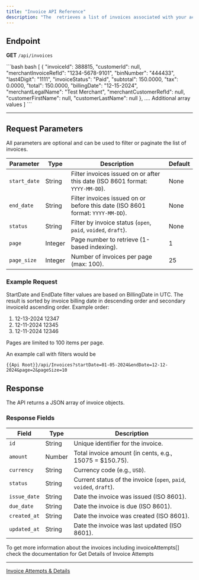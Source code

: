 ```yaml
---
title: "Invoice API Reference"
description: "The  retrieves a list of invoices associated with your account. This endpoint provides detailed invoice information, including IDs, amounts, statuses, and dates, and supports pagination for efficient data retrieval."
---
```


## Endpoint

**GET** `/api/invoices`

<CodeGroup>
  ```bash bash
  [
      {
          "invoiceId": 388815,
          "customerId": null,
          "merchantInvoiceRefId": "1234-5678-9101",
          "binNumber": "444433",
          "last4Digit": "1111",
          "invoiceStatus": "Paid",
          "subtotal": 150.0000,
          "tax": 0.0000,
          "total": 150.0000,
          "billingDate": "12-15-2024",
          "merchantLegalName": "Test Merchant",
          "merchantCustomerRefId": null,
          "customerFirstName": null,
          "customerLastName": null
      },
  .... Additional array values
    ]
  ```
</CodeGroup>

***

## Request Parameters

All parameters are optional and can be used to filter or paginate the list of invoices.

| Parameter    | Type    | Description                                                                    | Default |
| ------------ | ------- | ------------------------------------------------------------------------------ | ------- |
| `start_date` | String  | Filter invoices issued on or after this date (ISO 8601 format: `YYYY-MM-DD`).  | None    |
| `end_date`   | String  | Filter invoices issued on or before this date (ISO 8601 format: `YYYY-MM-DD`). | None    |
| `status`     | String  | Filter by invoice status (`open`, `paid`, `voided`, `draft`).                  | None    |
| `page`       | Integer | Page number to retrieve (1-based indexing).                                    | 1       |
| `page_size`  | Integer | Number of invoices per page (max: 100).                                        | 25      |

### Example Request

StartDate and EndDate filter values are based on BillingDate in UTC. The result is sorted by invoice billing date in descending order and secondary invoiceId ascending order. Example order:

1. 12-13-2024 12347
2. 12-11-2024 12345
3. 12-11-2024 12346

Pages are limited to 100 items per page.

An example call with filters would be

```
{{Api Root}}/api/Invoices?startDate=01-05-2024&endDate=12-12-2024&page=2&pageSize=10
```

## Response

The API returns a JSON array of invoice objects.

### Response Fields

| Field        | Type   | Description                                                        |
| ------------ | ------ | ------------------------------------------------------------------ |
| `id`         | String | Unique identifier for the invoice.                                 |
| `amount`     | Number | Total invoice amount (in cents, e.g., 15075 = $150.75).            |
| `currency`   | String | Currency code (e.g., `USD`).                                       |
| `status`     | String | Current status of the invoice (`open`, `paid`, `voided`, `draft`). |
| `issue_date` | String | Date the invoice was issued (ISO 8601).                            |
| `due_date`   | String | Date the invoice is due (ISO 8601).                                |
| `created_at` | String | Date the invoice was created (ISO 8601).                           |
| `updated_at` | String | Date the invoice was last updated (ISO 8601).                      |

To get more information about the invoices including invoiceAttempts\[] check the documentation for Get Details of Invoice Attempts

***

[Invoice Attempts & Details](/docs/get-details-of-invoice-attempts)
